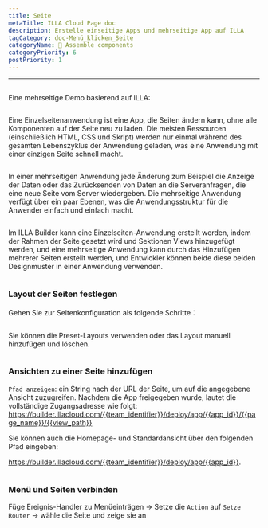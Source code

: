 ```yaml
---
title: Seite
metaTitle: ILLA Cloud Page doc
description: Erstelle einseitige Apps und mehrseitige App auf ILLA
tagCategory: doc-Menü_klicken_Seite
categoryName: 🧬 Assemble components
categoryPriority: 6
postPriority: 1
---
```


* * *

## <Heading hidden>Seite</Heading>

Eine mehrseitige Demo basierend auf ILLA: 

<img src='https://cdn.illacloud.com/official-website/img/docs/assemble/page1.gif' alt="" />

Eine Einzelseitenanwendung ist eine App, die Seiten ändern kann, ohne alle Komponenten auf der Seite neu zu laden. Die meisten Ressourcen (einschließlich HTML, CSS und Skript) werden nur einmal während des gesamten Lebenszyklus der Anwendung geladen, was eine Anwendung mit einer einzigen Seite schnell macht.

<img src='https://cdn.illacloud.com/official-website/img/docs/assemble/page2.png' alt="" />

In einer mehrseitigen Anwendung jede Änderung zum Beispiel die Anzeige der Daten oder das Zurücksenden von Daten an die Serveranfragen, die eine neue Seite vom Server wiedergeben. Die mehrseitige Anwendung verfügt über ein paar Ebenen, was die Anwendungsstruktur für die Anwender einfach und einfach macht.

<img src='https://cdn.illacloud.com/official-website/img/docs/assemble/page3.png' alt="" />

Im ILLA Builder kann eine Einzelseiten-Anwendung erstellt werden, indem der Rahmen der Seite gesetzt wird und Sektionen Views hinzugefügt werden, und eine mehrseitige Anwendung kann durch das Hinzufügen mehrerer Seiten erstellt werden, und Entwickler können beide diese beiden Designmuster in einer Anwendung verwenden.

<img src='https://cdn.illacloud.com/official-website/img/docs/assemble/page4.png' alt="" />

### Layout der Seiten festlegen

Gehen Sie zur Seitenkonfiguration als folgende Schritte：

<img src='https://cdn.illacloud.com/official-website/img/docs/assemble/page5.png' alt="" />

Sie können die Preset-Layouts verwenden oder das Layout manuell hinzufügen und löschen. 

<img src='https://cdn.illacloud.com/official-website/img/docs/assemble/page6.gif' alt="" />

### Ansichten zu einer Seite hinzufügen

`Pfad anzeigen`: ein String nach der URL der Seite, um auf die angegebene Ansicht zuzugreifen. Nachdem die App freigegeben wurde, lautet die vollständige Zugangsadresse wie folgt: https://builder.illacloud.com/{{team_identifier}}/deploy/app/{{app_id}}/{{page_name}}/{{view_path}}

Sie können auch die Homepage- und Standardansicht über den folgenden Pfad eingeben:

https://builder.illacloud.com/{{team_identifier}}/deploy/app/{{app_id}}. 

<img src='https://cdn.illacloud.com/official-website/img/docs/assemble/page7.png' alt="" />

### Menü und Seiten verbinden

Füge Ereignis-Handler zu Menüeinträgen → Setze die `Action` auf `Setze Router` → wähle die Seite und zeige sie an

<img src='https://cdn.illacloud.com/official-website/img/docs/assemble/page8.gif' alt="" />
